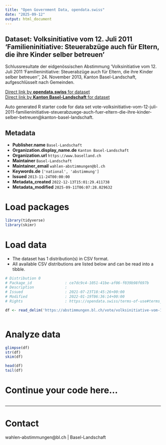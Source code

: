 ```yaml
---
title: "Open Government Data, opendata.swiss"
date: "2025-09-12"
output: html_document
---
```


## Dataset: Volksinitiative vom 12. Juli 2011 'Familieninitiative: Steuerabzüge auch für Eltern, die ihre Kinder selber betreuen'

Schlussresultate der eidgenössischen Abstimmung 'Volksinitiative vom 12. Juli 2011 'Familieninitiative: Steuerabzüge auch für Eltern, die ihre Kinder selber betreuen'', 24. November 2013, Kanton Basel-Landschaft, aufgeschlüsselt nach Gemeinden.

[Direct link by **opendata.swiss** for dataset](https://opendata.swiss/de/dataset/volksinitiative-vom-12-juli-2011-familieninitiative-steuerabzuge-auch-fur-eltern-die-ihre-kinde)<br>
[Direct link by **Kanton Basel-Landschaft** for dataset](https://abstimmungen.bl.ch/vote/volksinitiative-vom-12-juli-2011-familieninitiative-steuerabzuege-auch-fuer-eltern-die-ihre-kinder-selber-betreuen/data)

Auto generated R starter code for data set vote-volksinitiative-vom-12-juli-2011-familieninitiative-steuerabzuege-auch-fuer-eltern-die-ihre-kinder-selber-betreuen@kanton-basel-landschaft.

## Metadata

- **Publisher.name** `Basel-Landschaft`
- **Organization.display_name.de** `Kanton Basel-Landschaft`
- **Organization.url** `https://www.baselland.ch`
- **Maintainer** `Basel-Landschaft`
- **Maintainer_email** `wahlen-abstimmungen@bl.ch`
- **Keywords.de** `['national', 'abstimmung']`
- **Issued** `2013-11-24T00:00:00`
- **Metadata_created** `2022-12-13T15:01:29.411738`
- **Metadata_modified** `2025-09-11T06:07:28.029632`


# Load packages

```r

library(tidyverse)
library(skimr)

```

# Load data

-   The dataset has 1 distribution(s) in CSV format.
-   All available CSV distributions are listed below and can be read into a tibble.

```r

# Distribution 0
# Package_id               : ce7dc9c4-1051-41be-af06-f039b98f697b
# Description              : 
# Issued                   : 2021-07-23T18:45:26+00:00
# Modified                 : 2022-01-19T06:36:14+00:00
# Rights                   : https://opendata.swiss/terms-of-use#terms_by

df <- read_delim('https://abstimmungen.bl.ch/vote/volksinitiative-vom-12-juli-2011-familieninitiative-steuerabzuege-auch-fuer-eltern-die-ihre-kinder-selber-betreuen/data-csv')



```

# Analyze data

```r

glimpse(df)
str(df)
skim(df)

head(df)
tail(df)

```

# Continue your code here...

```r

```

------------------------------------------------------------------------

# Contact

wahlen-abstimmungen@bl.ch | Basel-Landschaft
